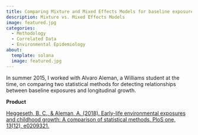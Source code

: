 ```yaml
---
title: Comparing Mixture and Mixed Effects Models for baseline exposures and longitudinal growth
description: Mixture vs. Mixed Effects Models
image: featured.jpg
categories:
  - Methodology
  - Correlated Data
  - Environmental Epidemiology
about: 
  template: solana
  image: featured.jpg
---
```


In summer 2015, I worked with Alvaro Aleman, a Williams student at the time, on comparing two statistical methods for detecting relationships between baseline exposures and longitudinal growth.

**Product** 

[Heggeseth, B. C., & Aleman, A. (2018). Early-life environmental exposures and childhood growth: A comparison of statistical methods. PloS one, 13(12), e0209321.](https://journals.plos.org/plosone/article?id=10.1371/journal.pone.0209321)